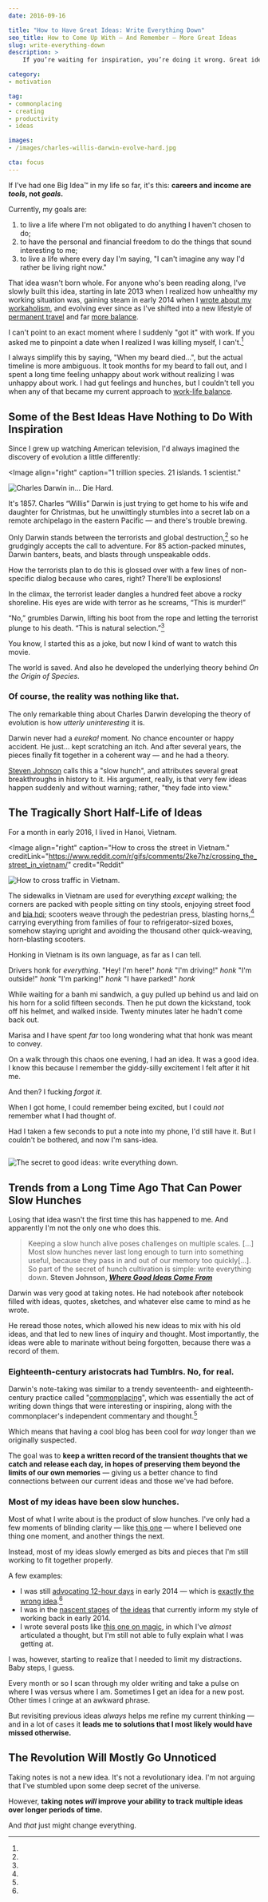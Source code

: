 ```yaml
---
date: 2016-09-16

title: "How to Have Great Ideas: Write Everything Down"
seo_title: How to Come Up With — And Remember — More Great Ideas
slug: write-everything-down
description: >
    If you’re waiting for inspiration, you’re doing it wrong. Great ideas don’t happen overnight — you have to make sure you give them a chance to grow.

category:
- motivation

tag:
- commonplacing
- creating
- productivity
- ideas

images:
- /images/charles-willis-darwin-evolve-hard.jpg

cta: focus
---
```



If I've had one Big Idea™ in my life so far, it's this: **careers and income are
_tools_, not _goals_.**

Currently, my goals are:

1. to live a life where I'm not obligated to do anything I haven't chosen to do;
2. to have the personal and financial freedom to do the things that sound
   interesting to me;
3. to live a life where every day I'm saying, "I can't imagine any way I'd
   rather be living right now."

That idea wasn't born whole. For anyone who's been reading along, I've slowly
built this idea, starting in late 2013 when I realized how unhealthy my working
situation was, gaining steam in early 2014 when I
[wrote about my workaholism](https://medium.com/digital-nomad-stories/the-cult-of-work-you-never-meant-to-join-cd965fb9ea1a),
and evolving ever since as I've shifted into a new lifestyle of [permanent
travel](/one-year-of-world-travel) and far [more balance](/goldilocks-zone-avoid-burnout).

I can't point to an exact moment where I suddenly "got it" with work. If you
asked me to pinpoint a date when I realized I was killing myself, I
can't.[^beard]

[^beard]:
  I always simplify this by saying, "When my beard died...", but the actual timeline is more ambiguous. It took months for my beard to fall out, and I spent a long time feeling unhappy about work without realizing I was unhappy about work. I had gut feelings and hunches, but I couldn't tell you when any of that became my current approach to [work-life balance](/work-happier).

## Some of the Best Ideas Have Nothing to Do With Inspiration

Since I grew up watching American television, I'd always imagined the discovery
of evolution a little differently:

<Image
  align="right"
  caption="1 trillion species. 21 islands. 1 scientist."
>

  ![Charles Darwin in... Die Hard.](images/charles-willis-darwin.jpg)

</Image>

It's 1857. Charles “Willis” Darwin is just trying to get home to his wife and
daughter for Christmas, but he unwittingly stumbles into a secret lab on a
remote archipelago in the eastern Pacific — and there's trouble brewing.

Only Darwin stands between the terrorists and global destruction,[^non-specific]
so he grudgingly accepts the call to adventure. For 85 action-packed minutes,
Darwin banters, beats, and blasts through unspeakable odds.

[^non-specific]:
  How the terrorists plan to do this is glossed over with a few lines of non-specific dialog because who cares, right? There'll be explosions!

In the climax, the terrorist leader dangles a hundred feet above a rocky
shoreline. His eyes are wide with terror as he screams, “This is murder!”

“No,” grumbles Darwin, lifting his boot from the rope and letting the terrorist
plunge to his death. “This is natural selection.”[^tagline]

[^tagline]:
  You know, I started this as a joke, but now I kind of want to watch this movie.

The world is saved. And also he developed the underlying theory behind _On the
Origin of Species_.

### Of course, the reality was nothing like that.

The only remarkable thing about Charles Darwin developing the theory of
evolution is how _utterly uninteresting_ it is.

Darwin never had a _eureka!_ moment. No chance encounter or happy accident. He
just... kept scratching an itch. And after several years, the pieces finally fit
together in a coherent way — and he had a theory.

[Steven Johnson](https://stevenberlinjohnson.com/) calls this a "slow hunch",
and attributes several great breakthroughs in history to it. His argument,
really, is that very few ideas happen suddenly and without warning; rather,
"they fade into view."

## The Tragically Short Half-Life of Ideas

For a month in early 2016, I lived in Hanoi, Vietnam.

<Image
  align="right"
  caption="How to cross the street in Vietnam."
  creditLink="https://www.reddit.com/r/gifs/comments/2ke7hz/crossing_the_street_in_vietnam/"
  credit="Reddit"
>

  ![How to cross traffic in Vietnam.](images/crossing-the-street-in-vietnam.gif)

</Image>

The sidewalks in Vietnam are used for everything _except_ walking; the corners
are packed with people sitting on tiny stools, enjoying street food and
[bia hơi](https://en.wikipedia.org/wiki/Bia_h%C6%A1i); scooters weave through
the pedestrian press, blasting horns,[^horns] carrying everything from families
of four to refrigerator-sized boxes, somehow staying upright and avoiding the
thousand other quick-weaving, horn-blasting scooters.

[^horns]:
  Honking in Vietnam is its own language, as far as I can tell.

Drivers honk for _everything_. "Hey! I'm here!" _honk_ "I'm driving!" _honk_
"I'm outside!" _honk_ "I'm parking!" _honk_ "I have parked!" _honk_

While waiting for a banh mi sandwich, a guy pulled up behind us and laid on his
horn for a solid fifteen seconds. Then he put down the kickstand, took off his
helmet, and walked inside. Twenty minutes later he hadn't come back out.

Marisa and I have spent _far_ too long wondering what that honk was meant to
convey.

On a walk through this chaos one evening, I had an idea. It was a good idea. I
know this because I remember the giddy-silly excitement I felt after it hit me.

And then? I fucking _forgot it_.

When I got home, I could remember being excited, but I could _not_ remember what
I had thought of.

Had I taken a few seconds to put a note into my phone, I'd still have it. But I
couldn't be bothered, and now I'm sans-idea.

<Image>

  ![The secret to good ideas: write everything down.](images/secret-to-great-ideas.jpg)

</Image>

## Trends from a Long Time Ago That Can Power Slow Hunches

Losing that idea wasn't the first time this has happened to me. And apparently
I'm not the only one who does this.

> Keeping a slow hunch alive poses challenges on multiple scales. [...] Most
> slow hunches never last long enough to turn into something useful, because
> they pass in and out of our memory too quickly[...]. So part of the secret of
> hunch cultivation is simple: write everything down. **Steven Johnson,
> [_Where Good Ideas Come From_](http://amzn.to/1QOSd4A)**

Darwin was very good at taking notes. He had notebook after notebook filled with
ideas, quotes, sketches, and whatever else came to mind as he wrote.

He reread those notes, which allowed his new ideas to mix with his old ideas,
and that led to new lines of inquiry and thought. Most importantly, the ideas
were able to marinate without being forgotten, because there was a record of
them.

### Eighteenth-century aristocrats had Tumblrs. No, for real.

Darwin's note-taking was similar to a trendy seventeenth- and eighteenth-century
practice called
"[commonplacing](https://en.wikipedia.org/wiki/Commonplace_book)", which was
essentially the act of writing down things that were interesting or inspiring,
along with the commonplacer's independent commentary and thought.[^ye-olde-blog]

[^ye-olde-blog]:
  Which means that having a cool blog has been cool for _way_ longer than we originally suspected.

The goal was to **keep a written record of the transient thoughts that we catch
and release each day, in hopes of preserving them beyond the limits of our own
memories** — giving us a better chance to find connections between our current
ideas and those we've had before.

### Most of my ideas have been slow hunches.

Most of what I write about is the product of slow hunches. I've only had a few
moments of blinding clarity — like [this one](/how-to-be-positive) — where I believed one thing one moment, and
another things the next.

Instead, most of my ideas slowly emerged as bits and pieces that I'm still
working to fit together properly.

A few examples:

* I was still [advocating 12-hour days](/no-distractions-results) in early 2014 — which is [exactly the wrong
  idea](/overtime-hurts-productivity).[^distractions]
* I was in the [nascent stages](/too-busy) of [the ideas](/better-productivity-work-less) that currently inform my style of
  working back in early 2014.
* I wrote several posts like [this one on magic](/magic), in
  which I've _almost_ articulated a thought, but I'm still not able to fully
  explain what I was getting at.

[^distractions]:
  I was, however, starting to realize that I needed to limit my distractions. Baby steps, I guess.

Every month or so I scan through my older writing and take a pulse on where I
was versus where I am. Sometimes I get an idea for a new post. Other times I
cringe at an awkward phrase.

But revisiting previous ideas _always_ helps me refine my current thinking — and
in a lot of cases it **leads me to solutions that I most likely would have
missed otherwise.**

## The Revolution Will Mostly Go Unnoticed

Taking notes is not a new idea. It's not a revolutionary idea. I'm not arguing
that I've stumbled upon some deep secret of the universe.

However, **taking notes _will_ improve your ability to track multiple ideas over
longer periods of time.**

And _that_ just might change everything.
